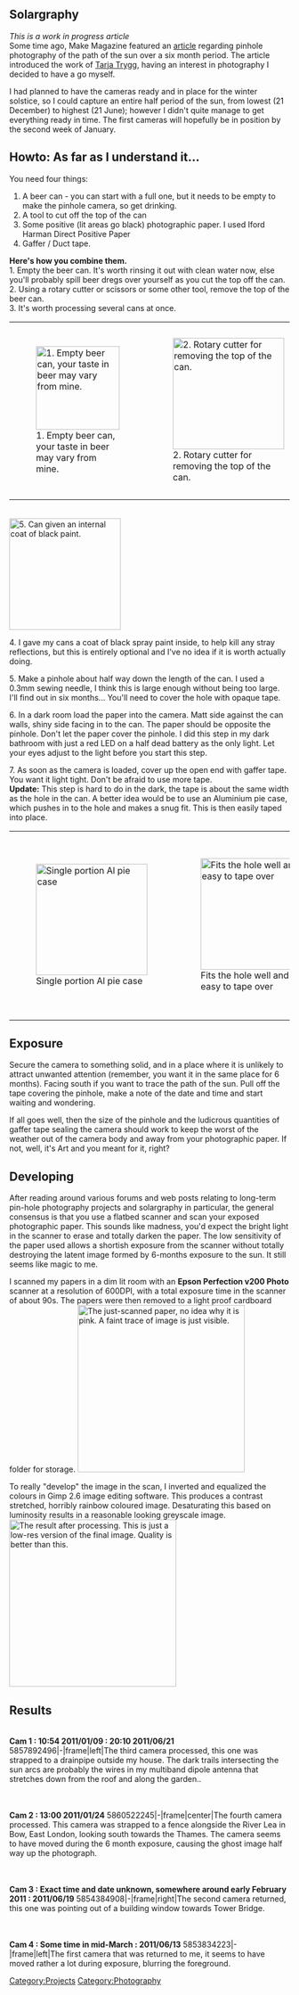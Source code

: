 == Solargraphy ==
''This is a work in progress article''<br/>
Some time ago, Make Magazine featured an [http://blog.makezine.com/archive/2010/02/lovely_solargraphy_photos.html article] regarding pinhole photography of the path of the sun over a six month period. The article introduced the work of [http://www.solargraphy.com/ Tarja Trygg], having an interest in photography I decided to have a go myself.

I had planned to have the cameras ready and in place for the winter solstice, so I could capture an entire half period of the sun, from lowest (21 December) to highest (21 June); however I didn't quite manage to get everything ready in time. The first cameras will hopefully be in position by the second week of January.


== Howto: As far as I understand it... ==
You need four things:
# A beer can - you can start with a full one, but it needs to be empty to make the pinhole camera, so get drinking.
# A tool to cut off the top of the can
# Some positive (lit areas go black) photographic paper. I used Iford Harman Direct Positive Paper
# Gaffer / Duct tape.

'''Here's how you combine them.'''<br/>
1. Empty the beer can. It's worth rinsing it out with clean water now, else you'll probably spill beer dregs over yourself as you cut the top off the can.<br/>
2. Using a rotary cutter or scissors or some other tool, remove the top of the beer can.<br/>
3. It's worth processing several cans at once.
{|
|[[Image: Solar-1-can.jpg|thumb|left|150px|1. Empty beer can, your taste in beer may vary from mine.]]
|[[Image: Solar-1-tool.jpg.jpg|thumb|center|200px|2. Rotary cutter for removing the top of the can.]]
|[[Image: Solar-1-headless-can.jpg|right|thumb|150px|3. Can with top cut off.]]
|[[Image: Solar-1-headless-cans.jpg|center|thumb|200px|4. You may want to process several cans at once if you plan to make multiple cameras.]]
|}

<br style="clear: both" />

[[Image: Solar-1-matt-black.jpg|thumb|200px|5. Can given an internal coat of black paint.]]

4. I gave my cans a coat of black spray paint inside, to help kill any stray reflections, but this is entirely optional and I've no idea if it is worth actually doing.

5. Make a pinhole about half way down the length of the can. I used a 0.3mm sewing needle, I think this is large enough without being too large. I'll find out in six months... You'll need to cover the hole with opaque tape.

6. In a dark room load the paper into the camera. Matt side against the can walls, shiny side facing in to the can. The paper should be opposite the pinhole. Don't let the paper cover the pinhole. I did this step in my dark bathroom with just a red LED on a half dead battery as the only light. Let your eyes adjust to the light before you start this step.

7. As soon as the camera is loaded, cover up the open end with gaffer tape. You want it light tight. Don't be afraid to use more tape.
<br/>'''Update:''' This step is hard to do in the dark, the tape is about the same width as the hole in the can. A better idea would be to use an Aluminium pie case, which pushes in to the hole and makes a snug fit. This is then easily taped into place.
{|
|[[Image: Solar-1-cap.jpg|thumb|200px|Single portion Al pie case]] 
|[[Image: Solar-1-cap-fitted.jpg|thumb|200px|Fits the hole well and is easy to tape over]] 
|[[Image: Solar-1-loaded.jpg|thumb|200px|6. The loaded beer can pinhole camera. The pinhole is under the blue tape. The open end is sealed up with gaffer tape]]
|}

== Exposure== 
Secure the camera to something solid, and in a place where it is unlikely to attract unwanted attention (remember, you want it in the same place for 6 months). Facing south if you want to trace the path of the sun. Pull off the tape covering the pinhole, make a note of the date and time and start waiting and wondering.

If all goes well, then the size of the pinhole and the ludicrous quantities of gaffer tape sealing the camera should work to keep the worst of the weather out of the camera body and away from your photographic paper. If not, well, it's Art and you meant for it, right?

==Developing==
After reading around various forums and web posts relating to long-term pin-hole photography projects and solargraphy in particular, the general consensus is that you use a flatbed scanner and scan your exposed photographic paper. This sounds like madness, you'd expect the bright light in the scanner to erase and totally darken the paper. The low sensitivity of the paper used allows a shortish exposure from the scanner without totally destroying the latent image formed by 6-months exposure to the sun. It still seems like magic to me.

I scanned my papers in a dim lit room with an '''Epson Perfection v200 Photo''' scanner at a resolution of 600DPI, with a total exposure time in the scanner of about 90s. The papers were then removed to a light proof cardboard folder for storage.
[[Image:Solar-as-scanned.jpg|thumb|300px|left|The just-scanned paper, no idea why it is pink.  A faint trace of image is just visible.]]

To really "develop" the image in the scan, I inverted and equalized the colours in Gimp 2.6 image editing software. This produces a contrast stretched, horribly rainbow coloured image. Desaturating this based on luminosity results in a reasonable looking greyscale image.
[[Image:Solar-processed.jpg|thumb|300px|center|The result after processing. This is just a low-res version of the final image. Quality is better than this.]]

== Results ==
<br style="clear: both" />'''Cam 1 : 10:54 2011/01/09 : 20:10 2011/06/21'''<br/>
<flickr>5857892496|-|frame|left|The third camera processed, this one was strapped to a drainpipe outside my house. The dark trails intersecting the sun arcs are probably the wires in my multiband dipole antenna that stretches down from the roof and along the garden..</flickr>

<br style="clear: both" /><br/>'''Cam 2 : 13:00 2011/01/24'''
<flickr>5860522245|-|frame|center|The fourth camera processed. This camera was strapped to a fence alongside the River Lea in Bow, East London, looking south towards the Thames. The camera seems to have moved during the 6 month exposure, causing the ghost image half way up the photograph.</flickr>

<br style="clear: both" /><br/>'''Cam 3 : Exact time and date unknown, somewhere around early February 2011 : 2011/06/19''' 
<flickr>5854384908|-|frame|right|The second camera returned, this one was pointing out of a building window towards Tower Bridge.</flickr>

<br style="clear: both" /><br/>'''Cam 4 : Some time in mid-March : 2011/06/13'''
<flickr>5853834223|-|frame|left|The first camera that was returned to me, it seems to have moved rather a lot during exposure, blurring the foreground.</flickr>

[[Category:Projects]]
[[Category:Photography]]